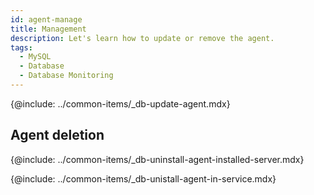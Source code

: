 ```yaml
---
id: agent-manage
title: Management
description: Let's learn how to update or remove the agent.
tags:
  - MySQL
  - Database
  - Database Monitoring
---
```


<!-- 에이전트 업데이트-->

{@include: ../common-items/_db-update-agent.mdx}

## Agent deletion

<!-- 에이전트 설치 서버에서 삭제하기-->

{@include: ../common-items/_db-uninstall-agent-installed-server.mdx}

<!-- 서비스 화면에서 삭제하기-->

{@include: ../common-items/_db-unistall-agent-in-service.mdx} 
